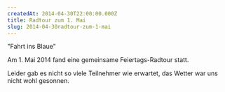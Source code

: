 ```yaml
---
createdAt: 2014-04-30T22:00:00.000Z
title: Radtour zum 1. Mai
slug: 2014-04-30radtour-zum-1-mai
---
```


"Fahrt ins Blaue"

Am 1. Mai 2014 fand eine gemeinsame Feiertags-Radtour statt. 

Leider gab es nicht so viele Teilnehmer wie erwartet, das Wetter war uns nicht wohl gesonnen.
